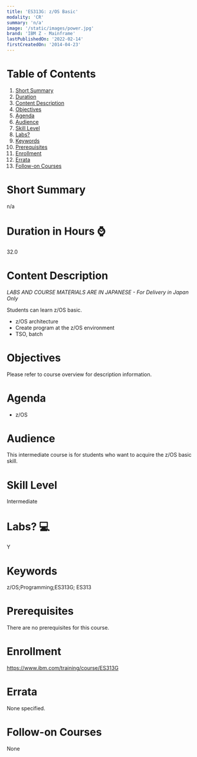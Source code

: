 ```yaml
---
title: 'ES313G: z/OS Basic'
modality: 'CR'
summary: 'n/a'
image: '/static/images/power.jpg'
brand: 'IBM Z - Mainframe'
lastPublishedOn: '2022-02-14'
firstCreatedOn: '2014-04-23'
---
```

# Table of Contents
1.  [Short Summary](#short-summary)
2.  [Duration](#duration-in-hours-)
3.  [Content Description](#content-description)
4.  [Objectives](#objectives)
5.  [Agenda](#agenda)
6.  [Audience](#audience)
7.  [Skill Level](#skill-level)
8.  [Labs?](#labs-)
9.  [Keywords](#keywords)
10. [Prerequisites](#prerequisites)
11. [Enrollment](#enrollment)
12. [Errata](#errata)
13. [Follow-on Courses](#follow-on-courses)

# Short Summary
n/a

# Duration in Hours ⌚
32.0

# Content Description
*LABS AND COURSE MATERIALS ARE IN JAPANESE - For Delivery in Japan Only*


Students can learn z/OS basic.


* z/OS architecture
* Create program at the z/OS environment
* TSO, batch


# Objectives
Please refer to course overview for description information.



# Agenda
* z/OS


# Audience
This intermediate course is for students who want to acquire the z/OS basic skill.



# Skill Level
Intermediate        

# Labs? 💻
Y

# Keywords
z/OS;Programming;ES313G; ES313

# Prerequisites
There are no prerequisites for this course.



# Enrollment
https://www.ibm.com/training/course/ES313G

# Errata
None specified.

# Follow-on Courses
None

